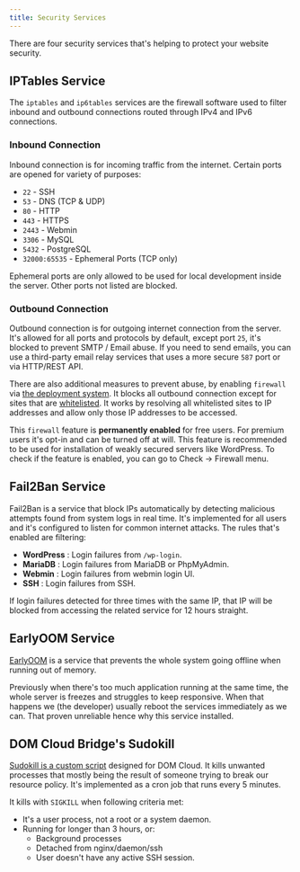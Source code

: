 ```yaml
---
title: Security Services
---
```


There are four security services that's helping to protect your website security.

## IPTables Service 

The `iptables` and `ip6tables` services are the firewall software used to filter inbound and outbound connections routed through IPv4 and IPv6 connections.

### Inbound Connection

Inbound connection is for incoming traffic from the internet. Certain ports are opened for variety of purposes:

+ `22` - SSH
+ `53` - DNS (TCP & UDP)
+ `80` - HTTP
+ `443` - HTTPS
+ `2443` - Webmin
+ `3306` - MySQL
+ `5432` - PostgreSQL
+ `32000:65535` - Ephemeral Ports (TCP only)

Ephemeral ports are only allowed to be used for local development inside the server. Other ports not listed are blocked.

### Outbound Connection

Outbound connection is for outgoing internet connection from the server. It's allowed for all ports and protocols by default, except port `25`, it's blocked to prevent SMTP / Email abuse. If you need to send emails, you can use a third-party email relay services that uses a more secure `587` port or via HTTP/REST API.

There are also additional measures to prevent abuse, by enabling `firewall` via [the deployment system](./deploy.mdx#firewall). It blocks all outbound connection except for sites that are [whitelisted](https://github.com/domcloud/bridge/blob/main/src/whitelist/sites.conf). It works by resolving all whitelisted sites to IP addresses and allow only those IP addresses to be accessed.

This `firewall` feature is **permanently enabled** for free users. For premium users it's opt-in and can be turned off at will. This feature is recommended to be used for installation of weakly secured servers like WordPress. To check if the feature is enabled, you can go to Check -> Firewall menu.

## Fail2Ban Service 

Fail2Ban is a service that block IPs automatically by detecting malicious attempts found from system logs in real time. It's implemented for all users and it's configured to listen for common internet attacks. The rules that's enabled are filtering:

+ **WordPress** : Login failures from `/wp-login`.
+ **MariaDB** : Login failures from MariaDB or PhpMyAdmin.
+ **Webmin** : Login failures from webmin login UI.
+ **SSH** : Login failures from SSH.

If login failures detected for three times with the same IP, that IP will be blocked from accessing the related service for 12 hours straight.

## EarlyOOM Service 

[EarlyOOM](https://github.com/rfjakob/earlyoom) is a service that prevents the whole system going offline when running out of memory. 

Previously when there's too much application running at the same time, the whole server is freezes and struggles to keep responsive. When that happens we (the developer) usually reboot the services immediately as we can. That proven unreliable hence why this service installed.

## DOM Cloud Bridge's Sudokill

[Sudokill is a custom script](https://github.com/domcloud/bridge/blob/main/sudokill.js) designed for DOM Cloud. It kills unwanted processes that mostly being the result of someone trying to break our resource policy. It's implemented as a cron job that runs every 5 minutes.

It kills with `SIGKILL` when following criteria met:

+ It's a user process, not a root or a system daemon.
+ Running for longer than 3 hours, or: 
  + Background processes
  + Detached from nginx/daemon/ssh
  + User doesn't have any active SSH session.
